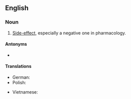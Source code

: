 ==English==

===Noun===
{{en-noun}}

# [[side-effect|Side-effect]], especially a negative one in pharmacology.

====Antonyms====
* {{l|en|desired effect}}

====Translations====
{{trans-top|side-effect, especially a negative one in pharmacology}}
* German: {{t+|de|Nebenwirkung|f}}
* Polish: {{t|pl|skutek uboczny|m}}
{{trans-mid}}
* Vietnamese: {{t|vi|tác dụng có hại}}
{{trans-bottom}}

{{wikipedia}}